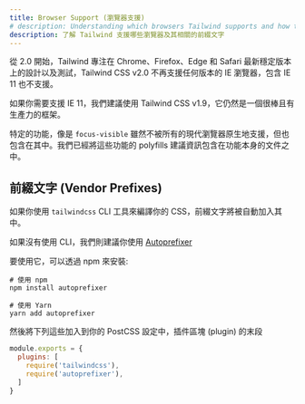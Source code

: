 ```yaml
---
title: Browser Support (瀏覽器支援)
# description: Understanding which browsers Tailwind supports and how to manage vendor prefixes.
description: 了解 Tailwind 支援哪些瀏覽器及其相關的前綴文字
---
```


<!-- As of v2.0, Tailwind CSS is designed for and tested on the latest stable versions of Chrome, Firefox, Edge, and Safari. Tailwind CSS v2.0 does not support any version of IE, including IE 11. -->
從 2.0 開始，Tailwind 專注在 Chrome、Firefox、Edge 和 Safari 最新穩定版本上的設計以及測試，Tailwind CSS v2.0 不再支援任何版本的 IE 瀏覽器，包含 IE 11 也不支援。

<!-- If you need to support IE 11, we recommend using Tailwind CSS v1.9, which is still an excellent and very productive framework. -->
如果你需要支援 IE 11，我們建議使用 Tailwind CSS v1.9，它仍然是一個很棒且有生產力的框架。

<!-- Certain features such as `focus-visible` are included but not supported natively by all modern browsers. We've included information about recommended polyfills for those features directly alongside the documentation for the features themselves. -->
特定的功能，像是 `focus-visible` 雖然不被所有的現代瀏覽器原生地支援，但也包含在其中。我們已經將這些功能的 polyfills 建議資訊包含在功能本身的文件之中。

<!-- ## Vendor Prefixes -->
## 前綴文字 (Vendor Prefixes)

<!-- If you're compiling your CSS using the `tailwindcss` CLI tool, vendor prefixes will be added automatically. -->
如果你使用 `tailwindcss` CLI 工具來編譯你的 CSS，前綴文字將被自動加入其中。

<!-- If not, we recommend that you use [Autoprefixer](https://github.com/postcss/autoprefixer). -->
如果沒有使用 CLI，我們則建議你使用 [Autoprefixer](https://github.com/postcss/autoprefixer)

<!-- To use it, install it via npm: -->
要使用它，可以透過 npm 來安裝:

```shell
# 使用 npm
npm install autoprefixer

# 使用 Yarn
yarn add autoprefixer
```

<!-- Then add it to the very end of your plugin list in your PostCSS configuration: -->
然後將下列這些加入到你的 PostCSS 設定中，插件區塊 (plugin) 的末段

```js
module.exports = {
  plugins: [
    require('tailwindcss'),
    require('autoprefixer'),
  ]
}
```

